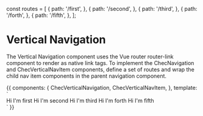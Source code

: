 const routes = [
  {
    path: '/first',
  },
  {
    path: '/second',
  },
  {
    path: '/third',
  },
  {
    path: '/forth',
  },
    {
    path: '/fifth',
  },
];

<Meta title="Components/Vertical Navigation" component={ChecVerticalNavigation} />

# Vertical Navigation

The Vertical Navigation component uses the Vue router router-link component to render as native link tags. To implement the ChecNavigation and ChecVerticalNavItem components, define a set of routes and wrap the child nav item components in the parent navigation component.

<Props of={ChecVerticalNavigation} />

<Preview>
  <Story name="Default" decorators={[ StoryRouter({}, { routes })]}>
    {{
      components: {
        ChecVerticalNavigation,
        ChecVerticalNavItem,
      },
      template: `
      <div class="py-16 flex bg-gray-200 justify-center">
        <ChecVerticalNavigation>
          <ChecVerticalNavItem to=/first>Hi I'm first</ChecVerticalNavItem>
          <ChecVerticalNavItem to='/second'>Hi I'm second</ChecVerticalNavItem>
          <ChecVerticalNavItem to='/third'>Hi I'm third</ChecVerticalNavItem>
          <ChecVerticalNavItem to='/forth'>Hi I'm forth</ChecVerticalNavItem>
          <ChecVerticalNavItem to='/fifth'>Hi I'm fifth</ChecVerticalNavItem>
        </ChecVerticalNavigation>
      </div>`
    }}
  </Story>
</Preview>
